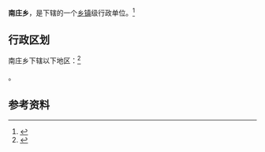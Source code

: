{{中国乡级行政区|62/10/21/207/000}}

'''南庄乡'''，是{{PRC admin/fullname|62/10/21/207/000|3}}下辖的一个[[乡镇|乡镇]]级行政单位。<ref>{{PRC admin/ref sgc|{{PRC admin/parent|62/10/21/207/000}}}}</ref>

== 行政区划 ==

南庄乡下辖以下地区：<ref>{{PRC admin/ref sgc|62/10/21/207/000}}</ref>

{{PRC admin/children|62/10/21/207/000}}。

== 参考资料 ==

{{reflist}}

{{行政区划小作品}}
{{PRC admin/navcat|62/10/21/207/000}}